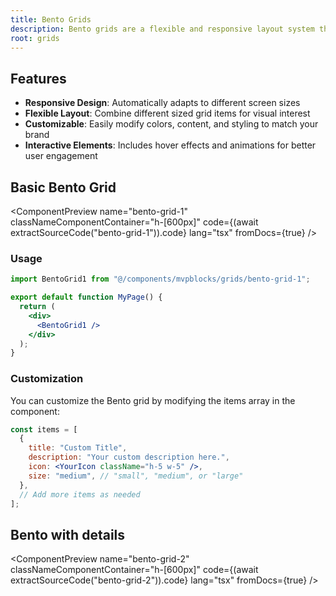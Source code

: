```yaml
---
title: Bento Grids
description: Bento grids are a flexible and responsive layout system that allows you to create complex grid structures with ease. They are designed to adapt to various screen sizes and orientations, making them ideal for modern web applications.
root: grids
---
```



## Features

- **Responsive Design**: Automatically adapts to different screen sizes
- **Flexible Layout**: Combine different sized grid items for visual interest
- **Customizable**: Easily modify colors, content, and styling to match your brand
- **Interactive Elements**: Includes hover effects and animations for better user engagement

## Basic Bento Grid

<ComponentPreview
  name="bento-grid-1"
  classNameComponentContainer="h-[600px]"
  code={(await extractSourceCode("bento-grid-1")).code}
  lang="tsx"
  fromDocs={true}
/>

### Usage

```jsx
import BentoGrid1 from "@/components/mvpblocks/grids/bento-grid-1";

export default function MyPage() {
  return (
    <div>
      <BentoGrid1 />
    </div>
  );
}
```

### Customization

You can customize the Bento grid by modifying the items array in the component:

```jsx
const items = [
  {
    title: "Custom Title",
    description: "Your custom description here.",
    icon: <YourIcon className="h-5 w-5" />,
    size: "medium", // "small", "medium", or "large"
  },
  // Add more items as needed
];
```

## Bento with details

<ComponentPreview
  name="bento-grid-2"
  classNameComponentContainer="h-[600px]"
  code={(await extractSourceCode("bento-grid-2")).code}
  lang="tsx"
  fromDocs={true}
/>